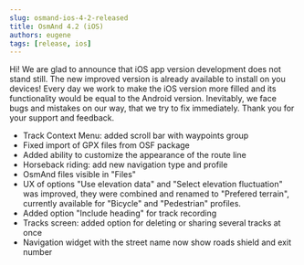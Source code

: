 ```yaml
---
slug: osmand-ios-4-2-released
title: OsmAnd 4.2 (iOS)
authors: eugene
tags: [release, ios]
---
```


Hi!
We are glad to announce that iOS app version development does not stand still.
The new improved version is already available to install on you devices!
Every day we work to make the iOS version more filled and its functionality would be equal to the Android version. Inevitably, we face  bugs and mistakes on our way, that we try to fix immediately.
Thank you for your support and feedback.

<!--truncate-->

- Track Context Menu: added scroll bar with waypoints group
- Fixed import of GPX files from OSF package
- Added ability to customize the appearance of the route line
- Horseback riding: add new navigation type and profile
- OsmAnd files visible in "Files"
- UX of options "Use elevation data" and "Select elevation fluctuation"  was improved, they were combined and renamed to "Prefered terrain", currently available for "Bicycle" and "Pedestrian" profiles.
- Added option "Include heading" for track recording
- Tracks screen: added option for deleting or sharing several tracks at once
- Navigation widget with the street name now show roads shield and exit number